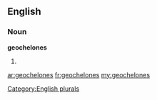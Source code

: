 ==English==

===Noun===
'''geochelones'''

# {{plural of|[[geochelone]]}}

[[Category:English plurals]]

[[ar:geochelones]]
[[fr:geochelones]]
[[my:geochelones]]